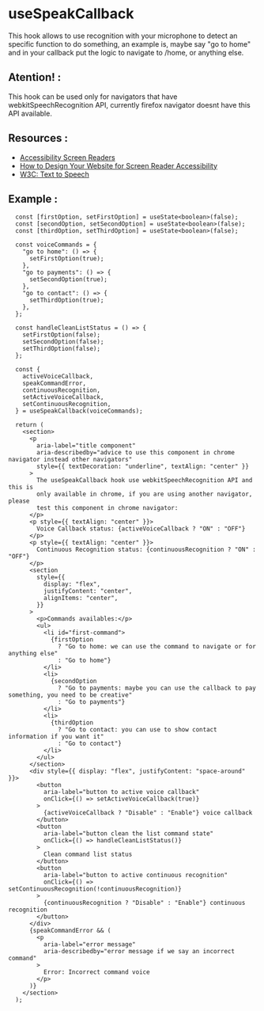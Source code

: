 
<Meta of={SpeakCallback} />

# **useSpeakCallback**

This hook allows to use recognition with your microphone to detect an specific function to do something, an example is, maybe say "go to home" and in your callback put the logic to navigate to /home, or anything else.

## **Atention!** :

This hook can be used only for navigators that have webkitSpeechRecognition API, currently firefox navigator doesnt have this API available.

## **Resources** :

- [Accessibility Screen Readers](https://www.w3schools.com/accessibility/accessibility_screen_readers.php)
- [How to Design Your Website for Screen Reader Accessibility](https://blog.hubspot.com/website/screen-reader-accessibility)
- [W3C: Text to Speech](https://www.w3.org/WAI/perspective-videos/speech/)

## **Example** :

```tsx
  const [firstOption, setFirstOption] = useState<boolean>(false);
  const [secondOption, setSecondOption] = useState<boolean>(false);
  const [thirdOption, setThirdOption] = useState<boolean>(false);

  const voiceCommands = {
    "go to home": () => {
      setFirstOption(true);
    },
    "go to payments": () => {
      setSecondOption(true);
    },
    "go to contact": () => {
      setThirdOption(true);
    },
  };

  const handleCleanListStatus = () => {
    setFirstOption(false);
    setSecondOption(false);
    setThirdOption(false);
  };

  const {
    activeVoiceCallback,
    speakCommandError,
    continuousRecognition,
    setActiveVoiceCallback,
    setContinuousRecognition,
  } = useSpeakCallback(voiceCommands);

  return (
    <section>
      <p
        aria-label="title component"
        aria-describedby="advice to use this component in chrome navigator instead other navigators"
        style={{ textDecoration: "underline", textAlign: "center" }}
      >
        The useSpeakCallback hook use webkitSpeechRecognition API and this is
        only available in chrome, if you are using another navigator, please
        test this component in chrome navigator:
      </p>
      <p style={{ textAlign: "center" }}>
        Voice Callback status: {activeVoiceCallback ? "ON" : "OFF"}
      </p>
      <p style={{ textAlign: "center" }}>
        Continuous Recognition status: {continuousRecognition ? "ON" : "OFF"}
      </p>
      <section
        style={{
          display: "flex",
          justifyContent: "center",
          alignItems: "center",
        }}
      >
        <p>Commands availables:</p>
        <ul>
          <li id="first-command">
            {firstOption
              ? "Go to home: we can use the command to navigate or for anything else"
              : "Go to home"}
          </li>
          <li>
            {secondOption
              ? "Go to payments: maybe you can use the callback to pay something, you need to be creative"
              : "Go to payments"}
          </li>
          <li>
            {thirdOption
              ? "Go to contact: you can use to show contact information if you want it"
              : "Go to contact"}
          </li>
        </ul>
      </section>
      <div style={{ display: "flex", justifyContent: "space-around" }}>
        <button
          aria-label="button to active voice callback"
          onClick={() => setActiveVoiceCallback(true)}
        >
          {activeVoiceCallback ? "Disable" : "Enable"} voice callback
        </button>
        <button
          aria-label="button clean the list command state"
          onClick={() => handleCleanListStatus()}
        >
          Clean command list status
        </button>
        <button
          aria-label="button to active continuous recognition"
          onClick={() => setContinuousRecognition(!continuousRecognition)}
        >
          {continuousRecognition ? "Disable" : "Enable"} continuous recognition
        </button>
      </div>
      {speakCommandError && (
        <p
          aria-label="error message"
          aria-describedby="error message if we say an incorrect command"
        >
          Error: Incorrect command voice
        </p>
      )}
    </section>
  );
```
